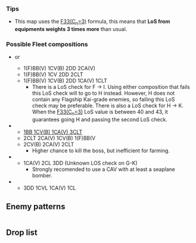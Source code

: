 {{Map/Header}}
{{Map/Info
|en = MS Archipelago
|jp = MS諸島沖
|romaji =MS-shotō oki

|mechanics = LoS Check@Line of Sight

|show_kills = true
|kills = 3
|strategy_name = Defense of the MS Archipelago
|strategy_name_ja = MS諸島防衛戦
|strategy_info = Expand to the forward part of the MS Archipelago sea, seize the enemy fleet that is slowly advancing to capture the archipelago, and destroy them with all your might!
|strategy_info_ja = MS諸島沖前面に展開し、同諸島方面に接近しつつある敵攻略部隊を捕捉、全力で撃滅せよ！

|exp_ship = 420
|exp_hq = 180
|exp_hq_boss = 2560

}}
{{MapBranchingTable
|id = 6-2

|0 -> A =
* Guaranteed if CL + DD ≧ 4
* Random if requirements for A/B aren't met
|0 -> B =
* Guaranteed if (F)BB(V) + CV(L/B) ≦ 3 and requirement for A isn't met
* Random if requirements for A/B aren't met

|A ->  B  = 
* Amount of CL + DD + AV ≧ 5
<!-->
Unsure about AV, whatever was here wasn't correct anyway
Quite a bit of CL + DD >= 5 samples, all routed
Only one other sample that routed to B, CL + DD + AV >= 5
No conflicting samples with this rule (yet)
-->
|A -> D/storm =
* Requirements for B aren't met.

|B -> C/empty =
* 6 [BB(V) + CV(L) + CA(V)] 
* 4+ [BB(V) + CV(L)],  with chance to go to C (?)
|B -> D/storm = * Does not meet the requirements to go to either C or F (?)
|B -> F/empty = * 0 - 1 BB & 0 - 2 [BB + CV(L)] 

|D/storm -> E = * Does not meet the requirements to go to G (?)
|D/storm -> G = * 3+ DD & 4+ [CL + DD] & 0 [BB + CV] (?)

|E -> H = * Fixed route

|F/empty -> E = * Does not meet the requirements to go to either H or I
|F/empty -> H = * BB ≤ 1 & CV(L) ≤ 1 & DD ≥ 2, AND [[Line_of_Sight#Equipment_LoS_weighting_modifier|F33(C<sub>n</sub>=3)]] < 43
|F/empty -> I = * BB ≤ 1 & CV(L) ≤ 1 & DD ≥ 2, AND [[Line_of_Sight#Equipment_LoS_weighting_modifier|F33(C<sub>n</sub>=3)]] > 43

|G -> J/empty = * Random or fixed route LoS check (to node K) failed (boundary unknown) 
|G -> K = * [[Line_of_Sight#Equipment_LoS_weighting_modifier|F33(C<sub>n</sub>=3)]] formula > 40

|H -> J/empty = * Random or fixed route LoS check (to node K) failed (boundary unknown) 
|H -> K = * [[Line_of_Sight#Equipment_LoS_weighting_modifier|F33(C<sub>n</sub>=3)]] formula > 40
}}
===Tips===
* This map uses the [[Line_of_Sight#Equipment_LoS_weighting_modifier|F33(C<sub>n</sub>=3)]] formula, this means that '''LoS from equipments weights 3 times more''' than usual.
===Possible Fleet compositions===
*{{Event/Route|B|red|F|blue|H|red|K|red}} or {{Event/Route|B|red|F|blue|I|red|K|red}}
**1(F)BB(V) 1CV(B) 2DD 2CA(V)
**1(F)BB(V) 1CV 2DD 2CLT
**1(F)BB(V) 1CV(B) 2DD 1CA(V) 1CLT
*** There is a LoS check for F -> I. Using either composition that fails this LoS check will to go to H instead. However, H does not contain any Flagship Kai-grade enemies, so failing this LoS check may be preferable. There is also a LoS check for H -> K. When the [[Line_of_Sight#Equipment_LoS_weighting_modifier|F33(C<sub>n</sub>=3)]] LoS value is between 40 and 43, it guarantees going H and passing the second LoS check.
*{{Event/Route|B|red|F|blue|E|red|H|red|K|red}}
**[https://kc3kai.github.io/kancolle-replay/battleplayer.html?fromImg=http://i.imgur.com/Jgk9Ija.png 1BB 1CV(B) 1CA(V) 3CLT]
**2CLT 2CA(V) 1CV(B) 1(F)BB(V
**2CV(B) 2CA(V) 2CLT
*** Higher chance to kill the boss, but inefficient for farming.
*{{Event/Route|A|red|D|purple|G|red|K|red}}
** 1CA(V) 2CL 3DD (Unknown LOS check on G-K)
***Strongly recomended to use a CAV with at least a seaplane bomber.
*{{Event/Route|A|red|B|red|F|blue|I|red|K|red}}
** 3DD 1CVL 1CA(V) 1CL

{{SectionEnd}}
==Enemy patterns==
{{Section}}
{{Map/Image|
{{Map/ImageNode|A|x=207|y=133}}
{{Map/ImageNode|B|x=238|y=221}}
{{Map/ImageNode|C|x=165|y=274}}
{{Map/ImageNode|D|x=360|y=117}}
{{Map/ImageNode|E|x=370|y=201}}
{{Map/ImageNode|F|x=361|y=289}}
{{Map/ImageNode|G|x=466|y=90}}
{{Map/ImageNode|J|x=445|y=160}}
{{Map/ImageNode|H|x=484|y=234}}
{{Map/ImageNode|I|x=555|y=237}}
{{Map/ImageNode|K|x=598|y=100}}
}}
<div class="scrollable" style="width:800px;max-height:400px;overflow:auto;">
{{Map/Nodes|name=敵攻略支援部隊A群
|A
|Normal
|{{Formation|Diamond}}
|Heavy Cruiser Ri-Class/Flagship
|Light Carrier Nu-Class/Elite
|Light Cruiser Tsu-Class
|Destroyer I-Class/Late Model
|Destroyer I-Class/Late Model
|Destroyer I-Class/Late Model
|-
|A
|Normal
|{{Formation|Double Line}}{{Formation|Diamond}}
|Heavy Cruiser Ri-Class/Flagship
|Light Carrier Nu-Class/Elite
|Light Carrier Nu-Class/Elite
|Light Cruiser Tsu-Class
|Destroyer I-Class/Late Model
|Destroyer I-Class/Late Model
}}
{{Map/Nodes|name=敵攻略支援部隊B群
|B
|Normal
|{{Formation|Double Line}}
|Battleship Ru-Class/Flagship
|Heavy Cruiser Ri-Class/Elite
|Heavy Cruiser Ri-Class/Elite
|Light Carrier Nu-Class/Elite
|Destroyer I-Class/Late Model
|Destroyer I-Class/Late Model
|-
|B
|Normal
|{{Formation|Diamond}}
|Light Carrier Nu-Class/Flagship
|Light Carrier Nu-Class/Flagship
|Battleship Ru-Class/Elite
|Light Cruiser Tsu-Class
|Destroyer I-Class/Late Model
|Destroyer I-Class/Late Model
|-
|B
|Normal
|{{Formation|Diamond}}
|Battleship Ru-Class/Flagship
|Light Carrier Nu-Class/Elite
|Heavy Cruiser Ri-Class/Elite
|Light Cruiser Tsu-Class
|Destroyer I-Class/Late Model
|Destroyer I-Class/Late Model
}}
{{NodeInfo
|C
|Empty
}}
{{NodeInfo
|D
|Storm
|Ammo
|15
}}
{{Map/Nodes|name=敵空母機動部隊
|E
|Normal
|{{Formation|Diamond}}
|Standard Carrier Wo-Class/Flagship II
|Standard Carrier Wo-Class/Flagship II
|Light Cruiser Tsu-Class/Elite
|Destroyer Ro-Class/Late Model
|Destroyer I-Class/Late Model
|Destroyer I-Class/Late Model
|-
|E
|Normal
|{{Formation|Double Line}}{{Formation|Diamond}}
|Standard Carrier Wo-Class/Flagship II
|Light Cruiser Tsu-Class
|Light Cruiser Tsu-Class
|Destroyer I-Class/Late Model
|Destroyer I-Class/Late Model
|Destroyer I-Class/Late Model
|-
|E
|Normal
|{{Formation|Diamond}}
|Standard Carrier Wo-Class/Flagship II
|Heavy Cruiser Ri-Class/Flagship
|Light Cruiser Tsu-Class
|Light Cruiser Tsu-Class
|Destroyer I-Class/Late Model
|Destroyer I-Class/Late Model
}}
{{NodeInfo
|F
|Empty
}}
{{Map/Nodes|name=敵高速水上打撃部隊
|G
|Normal
|{{Formation|Line Ahead}}
|Battleship Ta-Class/Flagship
|Heavy Cruiser Ri-Class/Elite
|Light Cruiser Tsu-Class/Elite
|Destroyer Ha-Class/Late Model
|Destroyer Ro-Class/Late Model
|Destroyer Ro-Class/Late Model
|-
|G
|Normal
|{{Formation|Line Ahead}}{{Formation|Double Line}}
|Battleship Ru-Class/Flagship
|Battleship Ru-Class/Flagship
|Light Carrier Nu-Class/Flagship
|Light Cruiser Tsu-Class
|Destroyer Ha-Class/Late Model
|Destroyer Ni-Class/Late Model
|-
|G
|Normal
|{{Formation|Line Ahead}}
|Battleship Ta-Class/Flagship
|Heavy Cruiser Ri-Class/Flagship
|Heavy Cruiser Ri-Class/Elite
|Light Cruiser Tsu-Class/Elite
|Destroyer Ha-Class/Late Model
|Destroyer Ha-Class/Late Model
}}
{{Map/Nodes|name=敵任務部隊B群
|H
|Normal
|{{Formation|Line Ahead}}{{Formation|Double Line}}
|Battleship Ru-Class/Flagship
|Battleship Ru-Class/Flagship
|Light Cruiser Tsu-Class
|Light Cruiser Tsu-Class
|Destroyer Ro-Class/Late Model
|Destroyer Ro-Class/Late Model
|-
|H
|Normal
|{{Formation|Line Ahead}}{{Formation|Diamond}}
|Battleship Ru-Class/Flagship
|Battleship Ru-Class/Flagship
|Light Carrier Nu-Class/Flagship
|Light Cruiser Tsu-Class
|Destroyer Ha-Class/Late Model
|Destroyer Ni-Class/Late Model
}}
{{Map/Nodes|name=敵任務部隊A群
|I
|Normal
|{{Formation|Line Ahead}}
|Battleship Ru-Class/Kai Flagship
|Battleship Ru-Class/Elite
|Battleship Ru-Class/Elite
|Light Cruiser Tsu-Class/Elite
|Destroyer Ha-Class/Late Model
|Destroyer Ha-Class/Late Model
|-
|I
|Normal
|{{Formation|Diamond}}
|Standard Carrier Wo-Class/Kai Flagship
|Battleship Ru-Class/Flagship
|Light Cruiser Tsu-Class/Elite
|Destroyer Ha-Class/Late Model
|Destroyer Ro-Class/Late Model
|Destroyer Ro-Class/Late Model
|-
|I
|Normal
|{{Formation|Double Line}}
|Heavy Cruiser Ri-Class/Kai Flagship
|Battleship Ru-Class/Flagship
|Light Carrier Nu-Class/Elite
|Light Cruiser Tsu-Class
|Destroyer I-Class/Late Model
|Destroyer I-Class/Late Model
}}
{{NodeInfo
|J
|Empty
}}
{{Map/Nodes|name=敵攻略部隊本体
|K
|Boss
|{{Formation|Line Ahead}}
|Transport Ship Wa-Class/Flagship
|Battleship Ru-Class/Kai Flagship
|Light Cruiser Tsu-Class/Elite
|Light Cruiser Tsu-Class/Elite
|Destroyer Ni-Class/Late Model
|Destroyer Ni-Class/Late Model
|-
|K
|Boss
|{{Formation|Line Ahead}}{{Formation|Diamond}}
|Transport Ship Wa-Class/Flagship
|Standard Carrier Wo-Class/Flagship II
|Battleship Ru-Class/Kai Flagship
|Light Cruiser Tsu-Class/Elite
|Destroyer Ni-Class/Late Model
|Destroyer Ni-Class/Late Model
}}
</div> <!-- overflow -->
{{SectionEnd}}
==Drop list==
{{Section}}
{{Map/Drops
|regular = true
|no_legend = true
|filter_button = true
|nodes = A, B, E, G, H, I, K
|boss = K
|Akashi: H, I
|Aoba: B, H
|Arashio: B, H
|Asashio: B, E
|Ashigara: E, H
|Atago: B, K
|Chikuma: H
|Choukai: E, H, I
|Fubuki: B, E
|Furutaka: E
|Fusou: E, K
|Haguro: B, E, I
|Hamakaze: K
|Haruna: K
|Hatsuharu: H
|Hatsushimo: E
|Hatsuyuki: B, H
|Hiei: K
|Hiyou: B, E
|Hyuuga: E, I, K
|I-168: K
|I-19: K
|Ise: E, I, K
|Isonami: E
|Isuzu: B, E, H, I
|Jintsuu: B, E, H
|Junyou: B, E, H, I, K
|Kako: B
|Kasumi: B, E
|Kinu: B, E, H, I
|Kinugasa: E, H, I, K
|Kirishima: K
|Kumano: H, I, K
|Maruyu: K
|Maya: B, E
|Mogami: E, K
|Murakumo: B, E
|Mutsu: H, I, K
|Myoukou: E, H, K
|Nagara: H, I
|Nagato: K
|Naka: B, E, H, I
|Natori: B, E, H
|Nenohi: B, E
|Ooshio: H
|Ryuujou: K
|Sakawa: K
|Sendai: B, E, I
|Shimakaze: K
|Shirayuki: H
|Shouhou: B, E, H, K
|Shoukaku: K
|Suzuya: H, I, K
|Takao: E, I
|Tone: E, H, K
|Uranami: K
|Wakaba: E, H
|Yahagi: K
|Yamashiro: H, K
|Yura: E
|Yuubari: K
|Yuugumo: H, K
|Zuihou: K
|Zuikaku: K
}}
{{SectionEnd}}